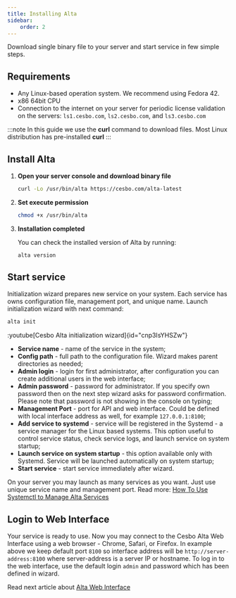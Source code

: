```yaml
---
title: Installing Alta
sidebar:
    order: 2
---
```


Download single binary file to your server and start service in few simple steps.

## Requirements

- Any Linux-based operation system. We recommend using Fedora 42.
- x86 64bit CPU
- Connection to the internet on your server for periodic license validation on the servers: `ls1.cesbo.com`, `ls2.cesbo.com`, and `ls3.cesbo.com`

:::note
In this guide we use the **curl** command to download files. Most Linux distribution has pre-installed **curl**
:::

## Install Alta

<Steps>

1. **Open your server console and download binary file**

    ```sh
    curl -Lo /usr/bin/alta https://cesbo.com/alta-latest
    ```

2. **Set execute permission**

    ```sh
    chmod +x /usr/bin/alta
    ```

3. **Installation completed**

    You can check the installed version of Alta by running:

    ```sh
    alta version
    ```

</Steps>

## Start service

Initialization wizard prepares new service on your system. Each service has owns configuration file, management port, and unique name. Launch initialization wizard with next command:

```sh
alta init
```

:youtube[Cesbo Alta initialization wizard]{id="cnp3IsYHSZw"}

- **Service name** - name of the service in the system;
- **Config path** - full path to the configuration file. Wizard makes parent directories as needed;
- **Admin login** - login for first administrator, after configuration you can create additional users in the web interface;
- **Admin password** - password for administrator. If you specify own password then on the next step wizard asks for password confirmation. Please note that password is not showing in the console on typing;
- **Management Port** - port for API and web interface. Could be defined with local interface address as well, for example `127.0.0.1:8100`;
- **Add service to systemd** - service will be registered in the Systemd - a service manager for the Linux based systems. This option useful to control service status, check service logs, and launch service on system startup;
- **Launch service on system startup** - this option available only with Systemd. Service will be launched automatically on system startup;
- **Start service** - start service immediately after wizard.

On your server you may launch as many services as you want. Just use unique service name and management port. Read more:
[How To Use Systemctl to Manage Alta Services](/en/alta/admin-guide/manage-services)

## Login to Web Interface

Your service is ready to use. Now you may connect to the Cesbo Alta Web Interface using a web browser - Chrome, Safari, or Firefox. In example above we keep default port `8100` so interface address will be `http://server-address:8100` where server-address is a server IP or hostname.
To log in to the web interface, use the default login `admin` and password which has been defined in wizard.

Read next article about [Alta Web Interface](/en/alta/getting-started/web-interface)
